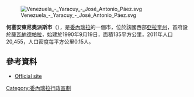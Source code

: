 [[Image:Venezuela_-_Yaracuy_-_José_Antonio_Páez.svg|right]]

'''何塞安東尼奧派斯市'''（{{lang-es|Municipio José Antonio Páez}}），是[[委內瑞拉|委內瑞拉]]的一個市，位於該國西部[[亞拉奎州|亞拉奎州]]，首府設於[[薩瓦納德帕拉|薩瓦納德帕拉]]，始建於1990年9月19日，面積135平方公里，2011年人口20,455，人口密度每平方公里0.15人。

{{Coord|10|7|10|N|69|2|16|W|display=title}}

==參考資料==
*[https://web.archive.org/web/20080428164522/http://joseantoniopaez-yaracuy.gob.ve/portal-alcaldias/ Official site]

{{Venezuela-geo-stub}}
[[Category:委內瑞拉行政區劃|Category:委內瑞拉行政區劃]]